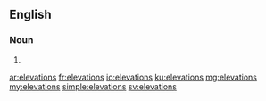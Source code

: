 ==English==

===Noun===
{{head|en|plural}}

# {{plural of|elevation|lang=en|nocat=1}}

[[ar:elevations]]
[[fr:elevations]]
[[io:elevations]]
[[ku:elevations]]
[[mg:elevations]]
[[my:elevations]]
[[simple:elevations]]
[[sv:elevations]]